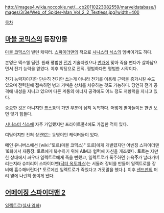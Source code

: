 http://images4.wikia.nocookie.net/__cb20110223082559/marveldatabase/images/3/3e/Web_of_Spider-Man_Vol_2_2_Textless.jpg?width=400

[[목차]]

== [[마블 코믹스]]의 등장인물 ==
[[마블 코믹스]]의 빌런 캐릭터. [[스파이더맨]]의 적으로 [[시니스터 식스]]의 멤버이기도 하다.

본명은 맥스웰 딜런. 원래 평범한 [[전기]] 기술자였으나 [[번개]]에 맞아 죽을 뻔다가 살아남으면서 전기 능력을 얻었다. 이후 악당으로 전직. 평범하다면 평범한 시작이다.

전기 능력자이지만 단순히 전기만 쓰는게 아니라 전기를 이용해 근력을 증가시킬 수도 있으며 전력원에 접속하면 병과 가벼운 상처를 치유하는 것도 가능하다. 당연히 전기 공격에 내성을 지니고 있으며 다른 계통의 에너지 공격에도 어느 정도 저항력을 지니고 있다.

중요한 것은 아니지만 코스튬의 가면 부분이 심히 독특하다. 어떻게 받아들이든 한번 보면 잊기 힘들다.

[[시니스터 식스]]에 자주 가입했지만 프라이트풀4에도 가입한 적이 있다.

여담이지만 전혀 상관없는 동명이인 캐릭터들이 있다.

메인 유니버스에선 [wiki:"토르(마블 코믹스)" 토르]에게 개발렸지만 어벤징 스파이더맨 18화에서 재등장. 토르에게 복수하기 위해 AIM과 협력해 자신을 개조했다. 토르는 자만한 상태에서 싸우다 일렉트로에게 죽을 뻔했고, 일렉트로가 폭주하면 뉴욕'''주'''가 날라가버리는지라 슈피리어 스파이더맨([[닥터 옥토퍼스]])는 서둘러 장비를 만들어 일렉트로를 장비에 흡수해버린다[* 토르에겐 일렉트로가 죽었다고 거짓말을 했다.]. 이후 [[샌드맨]]의 머리 옆에 나란히 놓이게 됐다.

== [[어메이징 스파이더맨 2]] ==
[[일렉트로(실사 영화)]]
